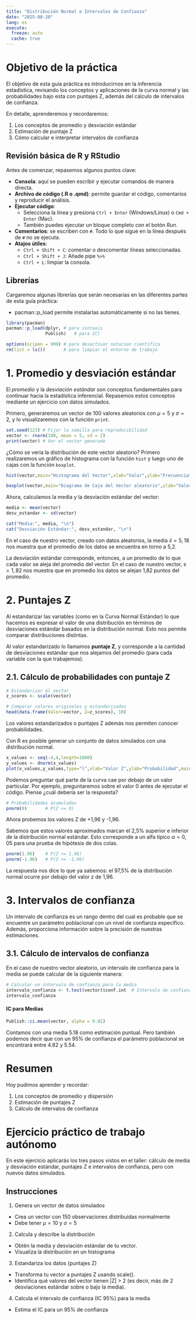 ```yaml
---
title: "Distribución Normal e Intervalos de Confianza"
date: "2025-08-20"
lang: es
execute:
  freeze: auto
  cache: true 
---
```


# Objetivo de la práctica

El objetivo de esta guía práctica es introducirnos en la inferencia estadística, revisando los conceptos y aplicaciones de la curva normal y las probabilidades bajo esta con puntajes Z, además del cálculo de intervalos de confianza.

En detalle, aprenderemos y recordaremos:

1.  Los conceptos de promedio y desviación estándar
2.  Estimación de puntaje Z  
3.  Cómo calcular e interpretar intervalos de confianza

## Revisión básica de R y RStudio

Antes de comenzar, repasemos algunos puntos clave:

- **Consola**: aquí se pueden escribir y ejecutar comandos de manera directa.  
- **Archivo de código (.R o .qmd)**: permite guardar el código, comentarios y reproducir el análisis.  
- **Ejecutar código**:  
  - Selecciona la línea y presiona `Ctrl + Enter` (Windows/Linux) o `Cmd + Enter` (Mac).  
  - También puedes ejecutar un bloque completo con el botón *Run*.  
- **Comentarios**: se escriben con `#`. Todo lo que sigue en la línea después de `#` no se ejecuta.  
- **Atajos útiles**:  
  - `Ctrl + Shift + C`: comentar o descomentar líneas seleccionadas.  
  - `Ctrl + Shift + J`: Añade pipe `%>%`
  - `Ctrl + L`: limpiar la consola.

## Librerías 

Cargaremos algunas librerías que serán necesarias en las diferentes partes de esta guía práctica:

  - pacman::p_load permite instalarlas automáticamente si no las tienes.

```r
library(pacman)
pacman::p_load(dplyr, # para sintaxis
               Publish)   # para IC)    

options(scipen = 999) # para desactivar notacion cientifica
rm(list = ls())       # para limpiar el entorno de trabajo
```


# 1. Promedio y desviación estándar

El *promedio* y la *desviación estándar* son conceptos fundamentales para continuar hacia la estadística inferencial. Repasemos estos conceptos mediante un ejercicio con datos simulados.

Primero, generaremos un vector de 100 valores aleatorios con $\mu = 5$ y $\sigma = 2$, y lo visualizaremos con la función `print`.

```r
set.seed(123) # Fijar la semilla para reproducibilidad
vector <- rnorm(100, mean = 5, sd = 2)
print(vector) # Ver el vector generado
```


¿Cómo se vería la distribución de este vector aleatorio? Primero realizaremos un gráfico de histograma con la función `hist` y luego uno de cajas con la función `boxplot`. 

```r
hist(vector,main="Histograma del Vector",xlab="Valor",ylab="Frecuencia",col="cyan4",border="black")
```

```r
boxplot(vector,main="Diagrama de Caja del Vector aleatorio",ylab="Valor",col="cyan3")
```

Ahora, calculamos la media y la desviación estándar del vector:

```r
media <- mean(vector)
desv_estandar <- sd(vector)

cat("Media:", media, "\n")
cat("Desviación Estándar:", desv_estandar, "\n")
```


En el caso de nuestro vector, creado con datos aleatorios, la media $\bar{x} = 5,18$ nos muestra que el promedio de los datos se encuentra en torno a 5,2. 

La desviación estándar corresponde, entonces, a un promedio de lo que cada valor se aleja del promedio del vector. En el caso de nuestro vector, $s = 1,82$ nos muestra que en promedio los datos se alejan 1,82 puntos del promedio. 


# 2. Puntajes Z

Al estandarizar las variables (como en la Curva Normal Estándar) lo que hacemos es expresar el valor de una distribución en términos de desviaciones estándar basados en la distribución normal. Esto nos permite comparar distribuciones distintas.

Al valor estandarizado lo llamamos **puntaje Z**, y corresponde a la cantidad de desviaciones estándar que nos alejamos del promedio (para cada variable con la que trabajemos).


## 2.1. Cálculo de probabilidades con puntaje Z

```r
# Estandarizar el vector
z_scores <- scale(vector)

# Comparar valores originales y estandarizados
head(data.frame(Valor=vector, Z=z_scores), 10)

```

Los valores estandarizados o puntajes Z además nos permiten conocer probabilidades.

Con R es posible generar un conjunto de datos simulados con una distribución normal.

```r
x_values <- seq(-4,4,length=1000)
y_values <- dnorm(x_values)
plot(x_values,y_values,type="l",xlab="Valor Z",ylab="Probabilidad",main="Distribución Normal")
```

Podemos preguntar qué parte de la curva cae por debajo de un valor particular. Por ejemplo, preguntaremos sobre el valor 0 antes de ejecutar el código. Piense ¿cuál debería ser la respuesta?

```r
# Probabilidades acumuladas
pnorm(0)       # P(Z <= 0)
```


Ahora probemos los valores Z de +1,96 y -1,96.

Sabemos que estos valores aproximados marcan el 2,5% superior e inferior de la distribución normal estándar. Esto corresponde a un alfa típico $\alpha = 0,05$ para una prueba de hipótesis de dos colas.

```r
pnorm(1.96)    # P(Z <= 1.96)
pnorm(-1.96)   # P(Z <= -1.96)
```

La respuesta nos dice lo que ya sabemos: el 97,5% de la distribución normal ocurre por debajo del valor z de 1,96.

# 3. Intervalos de confianza

Un intervalo de confianza es un rango dentro del cual es probable que se encuentre un parámetro poblacional con un nivel de confianza específico. Además, proporciona información sobre la precisión de nuestras estimaciones.

## 3.1. Cálculo de intervalos de confianza

En el caso de nuestro vector aleatorio, un intervalo de confianza para la media se puede calcular de la siguiente manera:

```r
# Calcular un intervalo de confianza para la media
intervalo_confianza <- t.test(vector)$conf.int  # Intervalo de confianza del 95% para la media
intervalo_confianza
```

#### IC para Medias

```r
Publish::ci.mean(vector, alpha = 0.01)
```

Contamos con una media 5.18 como estimación puntual. Pero también podemos decir que con un 95% de confianza el parámetro poblacional se encontrará entre 4.82 y 5.54.

# Resumen

Hoy pudimos aprender y recordar:

1.  Los conceptos de promedio y dispersión
2.  Estimación de puntajes Z
3.  Cálculo de intervalos de confianza

# Ejercicio práctico de trabajo autónomo

En este ejercicio aplicarás los tres pasos vistos en el taller: cálculo de media y desviación estándar, puntajes Z e intervalos de confianza, pero con nuevos datos simulados.

## Instrucciones

1. Genera un vector de datos simulados
  - Crea un vector con 150 observaciones distribuidas normalmente
  - Debe tener $\mu = 10$ y $\sigma = 5$

2. Calcula y describe la distribución
  - Obtén la media y desviación estándar de tu vector.
  - Visualiza la distribución en un histograma

3. Estandariza los datos (puntajes Z)
  - Transforma tu vector a puntajes Z usando scale().
  - Identifica qué valores del vector tienen |Z| > 2 (es decir, más de 2 desviaciones estándar sobre o bajo la media).

4. Calcula el intervalo de confianza (IC 95%) para la media
  - Estima el IC para un 95% de confianza

